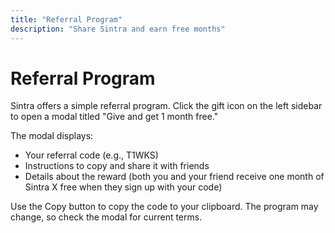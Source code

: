 ```yaml
---
title: "Referral Program"
description: "Share Sintra and earn free months"
---
```


# Referral Program

Sintra offers a simple referral program. Click the gift icon on the left sidebar to open a modal titled "Give and get 1 month free." 

The modal displays:
- Your referral code (e.g., T1WKS)
- Instructions to copy and share it with friends
- Details about the reward (both you and your friend receive one month of Sintra X free when they sign up with your code)

Use the Copy button to copy the code to your clipboard. The program may change, so check the modal for current terms.